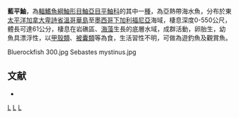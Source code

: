 {{Speciesbox
| taxon = Sebastes mystinus
| image = Sebastes mystinus 2.jpg
| image_caption = 藍平鮋在溫哥華水族館
| status = NE
| status_system = IUCN3.1
| binomial_authority =  [[Jordan|Jordan]] & [[Gilbert|Gilbert]], 1881
| synonyms = *''Sebastichthys mystinus, Jordan & Gilbert, 1881''
*''Sebastodes mystinus, Jordan & Gilbert, 1881''
}}

'''藍平鮋'''，為[[輻鰭魚綱|輻鰭魚綱]][[鮋形目|鮋形目]][[鮋亞目|鮋亞目]][[平鮋科|平鮋科]]的其中一[[種|種]]，為亞熱帶海水魚，分布於東[[太平洋|太平洋]][[加拿大|加拿大]][[卑詩省|卑詩省]][[溫哥華島|溫哥華島]]至[[墨西哥|墨西哥]][[下加利福尼亞|下加利福尼亞]]海域，棲息深度0-550公尺，體長可達61公分，棲息在岩礁區、[[海藻|海藻]]生長的底層水域，成群活動，卵胎生，幼魚具漂浮性，以[[甲殼類|甲殼類]]、[[被囊類|被囊類]]等為食，生活習性不明，可做為遊釣魚及觀賞魚。
<gallery>
Bluerockfish 300.jpg
Sebastes mystinus.jpg
</gallery>

==文献==
*{{FishBase_species|genus=Sebastes|species=mystinus |year=2014|month=6}}

{{taxonbar}}
[[Category:觀賞魚|L]]
[[Category:平鮋屬|L]]
[[Category:1881年描述的鱼类|L]]